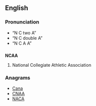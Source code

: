 ==English==
===Pronunciation===
* “N C two A”
* “N C double A”
* “N C A A”

==={{initialism}}===
'''NCAA'''

# {{US|sport}} National Collegiate Athletic Association

===Anagrams===
* [[Cana#English|Cana]]
* [[CNAA#English|CNAA]]
* [[NACA#English|NACA]]